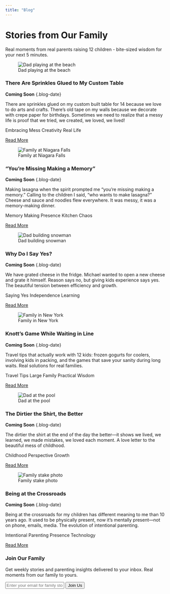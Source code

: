 ```yaml
---
title: "Blog"
---
```


::: {.blog-header}
<h1>Stories from Our Family</h1>
<p class="lead">Real moments from real parents raising 12 children - bite-sized wisdom for your next 5 minutes.</p>
:::

::: {.blog-container}

::: {.blog-grid}
::: {.blog-card}
![Dad playing at the beach](images/dad-beach.jpg){.blog-image alt="Dad playing at the beach"}

::: {.blog-content}
::: {.blog-card-header}
### <i class="fas fa-sparkles"></i> There Are Sprinkles Glued to My Custom Table
**Coming Soon** {.blog-date}
:::

There are sprinkles glued on my custom built table for 14 because we love to do arts and crafts. There's old tape on my walls because we decorate with crepe paper for birthdays. Sometimes we need to realize that a messy life is proof that we tried, we created, we loved, we lived!

::: {.blog-tags}
[Embracing Mess]{.tag} [Creativity]{.tag} [Real Life]{.tag}
:::

[Read More <i class="fas fa-arrow-right"></i>](#){.read-more-btn}
:::
:::

::: {.blog-card}
![Family at Niagara Falls](images/family-niagarafalls.jpg){.blog-image alt="Family at Niagara Falls"}

::: {.blog-content}
::: {.blog-card-header}
### <i class="fas fa-heart"></i> "You're Missing Making a Memory"
**Coming Soon** {.blog-date}
:::

Making lasagna when the spirit prompted me "you're missing making a memory." Calling to the children I said, "who wants to make lasagna?" Cheese and sauce and noodles flew everywhere. It was messy, it was a memory-making dinner.

::: {.blog-tags}
[Memory Making]{.tag} [Presence]{.tag} [Kitchen Chaos]{.tag}
:::

[Read More <i class="fas fa-arrow-right"></i>](#){.read-more-btn}
:::
:::

::: {.blog-card}
![Dad building snowman](images/dad-snowman.jpg){.blog-image alt="Dad building snowman"}

::: {.blog-content}
::: {.blog-card-header}
### <i class="fas fa-question-circle"></i> Why Do I Say Yes?
**Coming Soon** {.blog-date}
:::

We have grated cheese in the fridge. Michael wanted to open a new cheese and grate it himself. Reason says no, but giving kids experience says yes. The beautiful tension between efficiency and growth.

::: {.blog-tags}
[Saying Yes]{.tag} [Independence]{.tag} [Learning]{.tag}
:::

[Read More <i class="fas fa-arrow-right"></i>](#){.read-more-btn}
:::
:::

::: {.blog-card}
![Family in New York](images/family-newyork.jpg){.blog-image alt="Family in New York"}

::: {.blog-content}
::: {.blog-card-header}
### <i class="fas fa-suitcase"></i> Knott's Game While Waiting in Line
**Coming Soon** {.blog-date}
:::

Travel tips that actually work with 12 kids: frozen gogurts for coolers, involving kids in packing, and the games that save your sanity during long waits. Real solutions for real families.

::: {.blog-tags}
[Travel Tips]{.tag} [Large Family]{.tag} [Practical Wisdom]{.tag}
:::

[Read More <i class="fas fa-arrow-right"></i>](#){.read-more-btn}
:::
:::

::: {.blog-card}
![Dad at the pool](images/dad-pool.jpg){.blog-image alt="Dad at the pool"}

::: {.blog-content}
::: {.blog-card-header}
### <i class="fas fa-home"></i> The Dirtier the Shirt, the Better
**Coming Soon** {.blog-date}
:::

The dirtier the shirt at the end of the day the better—it shows we lived, we learned, we made mistakes, we loved each moment. A love letter to the beautiful mess of childhood.

::: {.blog-tags}
[Childhood]{.tag} [Perspective]{.tag} [Growth]{.tag}
:::

[Read More <i class="fas fa-arrow-right"></i>](#){.read-more-btn}
:::
:::

::: {.blog-card}
![Family stake photo](images/family-stake.jpg){.blog-image alt="Family stake photo"}

::: {.blog-content}
::: {.blog-card-header}
### <i class="fas fa-phone-slash"></i> Being at the Crossroads
**Coming Soon** {.blog-date}
:::

Being at the crossroads for my children has different meaning to me than 10 years ago. It used to be physically present, now it's mentally present—not on phone, emails, media. The evolution of intentional parenting.

::: {.blog-tags}
[Intentional Parenting]{.tag} [Presence]{.tag} [Technology]{.tag}
:::

[Read More <i class="fas fa-arrow-right"></i>](#){.read-more-btn}
:::
:::
:::

:::

::: {.newsletter-signup}
::: {.newsletter-container}
### <i class="fas fa-heart"></i> Join Our Family

Get weekly stories and parenting insights delivered to your inbox. Real moments from our family to yours.

::: {.signup-form}
<input type="email" placeholder="Enter your email for family stories" class="email-input">
<button type="submit" class="subscribe-btn">Join Us</button>
:::
:::
:::